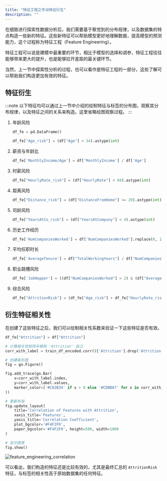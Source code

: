 ```yaml
---
title: "特征工程之手动特征衍生"
description: ""
---
```



在细致进行探索性数据分析后，我们需要基于察觉到的分布规律，以及数据集的特点构造一些新的特征。这些新特征可以帮助模型更好地理解数据，提高模型的预测能力，这个过程称为特征工程（Feature Engineering）。

特征工程可以说是建模中最重要的环节，相比于模型的选择和调参，特征工程往往能够带来更大的提升，也是能够拉开差距的最关键环节。

当然，上一节中探索性分析的过程，也可以看作是特征工程的一部分，这些了解可以帮助我们构造更加有效的特征。

## 特征衍生

:::note
以下特征均可以通过上一节中介绍的绘制特征与标签的分布图，观察其分布规律，以及特征之间的关系来构造。这里省略绘图观察过程。
:::

1. 年龄风险

    ```python
    df_fe = pd.DataFrame()
    
    df_fe["Age_risk"] = (df["Age"] < 34).astype(int)
    ```

2. 薪资与年龄比

    ```python
    df_fe['MonthlyIncome/Age'] = df['MonthlyIncome'] / df['Age']
    ```

3. 时薪风险

    ```python
    df_fe["HourlyRate_risk"] = (df["HourlyRate"] < 60).astype(int)
    ```

4. 距离风险

    ```python
    df_fe["Distance_risk"] = (df["DistanceFromHome"] >= 20).astype(int)
    ```

5. 司龄风险

    ```python
    df_fe["YearsAtCo_risk"] = (df["YearsAtCompany"] < 4).astype(int)
    ```

6. 历史工作经历

    ```python
    df_fe['NumCompaniesWorked'] = df['NumCompaniesWorked'].replace(0, 1)
    ```

7. 平均任职时长

    ```python
    df_fe['AverageTenure'] = df["TotalWorkingYears"] / df["NumCompaniesWorked"]
    ```

8. 职业跳槽风险

    ```python
    df_fe['JobHopper'] = ((df["NumCompaniesWorked"] > 2) & (df["AverageTenure"] < 2.0)).astype(int)
    ```
   
9. 综合风险

    ```python
    df_fe["AttritionRisk"] = (df_fe["Age_risk"] + df_fe["HourlyRate_risk"] + df_fe["Distance_risk"] + df_fe["YearsAtCo_risk"] + df_fe['JobHopper'])
    ```
   
## 衍生特征相关性

在创建了这些特征之后，我们可以绘制相关性系数来验证一下这些特征是否有效。

```python
df_fe["Attrition"] = df["Attrition"]

# 计算相关性矩阵并移除 'Attrition' 自己
corr_with_label = train_df_encoded.corr()['Attrition'].drop('Attrition').sort_values(ascending=False)

# 创建条形图
fig = go.Figure()

fig.add_trace(go.Bar(
    x=corr_with_label.index,
    y=corr_with_label.values,
    marker_color=['#C02B34' if x > 0 else '#CDBBA7' for x in corr_with_label.values]
))

# 更新布局
fig.update_layout(
    title='Correlation of Features with Attrition',
    xaxis_title='Features',
    yaxis_title='Correlation Coefficient',
    plot_bgcolor='#F4F2F0',
    paper_bgcolor='#F4F2F0', height=500, width=1000
)

# 显示图表
fig.show()
```

![feature_engineering_correlation](/ml-assets/feature_engineering_correlation.webp)

可以看出，我们构造的特征还是比较有效的，尤其是最终汇总的 `AttritionRisk` 特征，与标签的相关性高于原始数据集的任何特征。